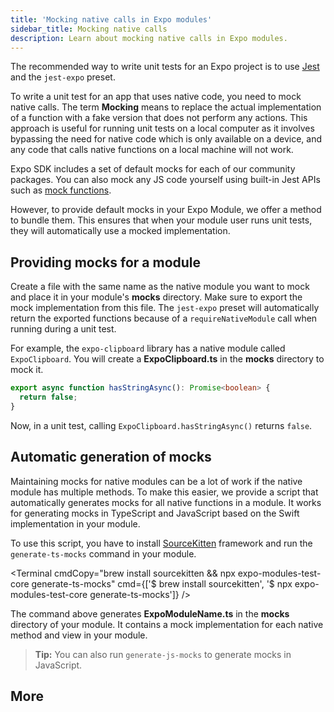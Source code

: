 ```yaml
---
title: 'Mocking native calls in Expo modules'
sidebar_title: Mocking native calls
description: Learn about mocking native calls in Expo modules.
---
```



The recommended way to write unit tests for an Expo project is to use [Jest](https://jestjs.io/) and the `jest-expo` preset.

To write a unit test for an app that uses native code, you need to mock native calls.
The term **Mocking** means to replace the actual implementation of a function with a fake version that does not perform any actions. This approach is useful for running unit tests on a local computer as it involves bypassing the need for native code which is only available on a device, and any code that calls native functions on a local machine will not work.

Expo SDK includes a set of default mocks for each of our community packages. You can also mock any JS code yourself using built-in Jest APIs such as [mock functions](https://jestjs.io/docs/mock-functions).

However, to provide default mocks in your Expo Module, we offer a method to bundle them. This ensures that when your module user runs unit tests, they will automatically use a mocked implementation.

## Providing mocks for a module

Create a file with the same name as the native module you want to mock and place it in your module's **mocks** directory. Make sure to export the mock implementation from this file.
The `jest-expo` preset will automatically return the exported functions because of a `requireNativeModule` call when running during a unit test.

For example, the `expo-clipboard` library has a native module called `ExpoClipboard`. You will create a **ExpoClipboard.ts** in the **mocks** directory to mock it.

```ts ExpoClipboard.ts
export async function hasStringAsync(): Promise<boolean> {
  return false;
}
```

Now, in a unit test, calling `ExpoClipboard.hasStringAsync()` returns `false`.

## Automatic generation of mocks

Maintaining mocks for native modules can be a lot of work if the native module has multiple methods. To make this easier, we provide a script that automatically generates mocks for all native functions in a module.
It works for generating mocks in TypeScript and JavaScript based on the Swift implementation in your module.

To use this script, you have to install [SourceKitten](https://github.com/jpsim/SourceKitten) framework and run the `generate-ts-mocks` command in your module.

<Terminal
  cmdCopy="brew install sourcekitten && npx expo-modules-test-core generate-ts-mocks"
  cmd={['$ brew install sourcekitten', '$ npx expo-modules-test-core generate-ts-mocks']}
/>

The command above generates **ExpoModuleName.ts** in the **mocks** directory of your module. It contains a mock implementation for each native method and view in your module.

> **Tip:** You can also run `generate-js-mocks` to generate mocks in JavaScript.

## More

<BoxLink
  title="Unit testing"
  description="Learn how to set up and configure the jest-expo package to write unit tests and snapshot tests for a project."
  href="/develop/unit-testing/"
  Icon={Grid01Icon}
/>
